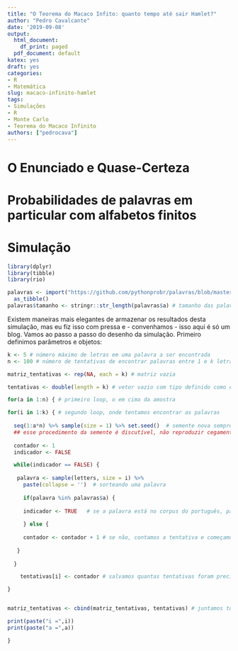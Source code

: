 ```yaml
---
title: "O Teorema do Macaco Infito: quanto tempo até sair Hamlet?"
author: "Pedro Cavalcante"
date: '2019-09-08'
output:
  html_document:
    df_print: paged
  pdf_document: default
katex: yes
draft: yes
categories:
- R
- Matemática
slug: macaco-infinito-hamlet
tags:
- Simulações
- R
- Monte Carlo
- Teorema do Macaco Infinito
authors: ["pedrocava"]
---
```


# O Enunciado e Quase-Certeza


# Probabilidades de palavras em particular com alfabetos finitos


# Simulação

```R
library(dplyr)
library(tibble)
library(rio)

palavras <- import("https://github.com/pythonprobr/palavras/blob/master/palavras.txt?raw=true") %>% 
  as_tibble()
palavras$tamanho <- stringr::str_length(palavras$a) # tamanho das palavras

```

Existem maneiras mais elegantes de armazenar os resultados desta simulação, mas eu fiz isso com pressa e - convenhamos - isso aqui é só um blog. Vamos ao passo a passo do desenho da simulação. Primeiro definimos parâmetros e objetos:


```R

k <- 5 # número máximo de letras em uma palavra a ser encontrada
n <- 100 # número de tentativas de encontrar palavras entre 1 e k letras

matriz_tentativas <- rep(NA, each = k) # matriz vazia

tentativas <- double(length = k) # vetor vazio com tipo definido como de precisão dupla


```




```R

for(a in 1:n) { # primeiro loop, o em cima da amostra

for(i in 1:k) { # segundo loop, onde tentamos encontrar as palavras
  
  seq(1:a*n) %>% sample(size = 1) %>% set.seed()  # semente nova sempre para evitar repetição
  ## esse procedimento da semente é discutível, não reproduzir cegamente
  
  contador <- 1
  indicador <- FALSE

  while(indicador == FALSE) {
  
   palavra <- sample(letters, size = i) %>%
     paste(collapse = '')  # sorteando uma palavra
 
     if(palavra %in% palavras$a) {
   
     indicador <- TRUE   # se a palavra está no corpus do português, paramos o loop
 
     } else {
   
     contador <- contador + 1 # se não, contamos a tentativa e começamos de novo
   
   }
  
  }

    tentativas[i] <- contador # salvamos quantas tentativas foram precisas

}


matriz_tentativas <- cbind(matriz_tentativas, tentativas) # juntamos todos os vetores com números de tentativas

print(paste("i =",i))
print(paste("a =",a))

}

```
